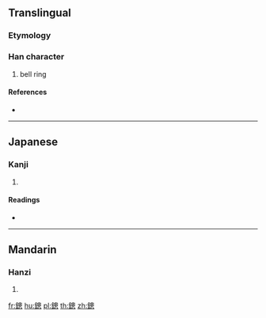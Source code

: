 {{character info/new}}
==Translingual==

===Etymology===
{{Han compound|金|悤|c1=s|c2=p|t1=metal|ls=psc}}

===Han character===
{{Han char|rn=167|rad=金|as=11|sn=19|four=|canj=CHWP}}

# bell ring

====References====
* {{Han ref|kx=1319.260|dkj=40795|dj=1819.260|hdz=64249.130|uh=93D3|ud=37843}}

----

==Japanese==

===Kanji===
{{ja-kanji|grade=|rs=金11}}

# {{defn|lang=ja|sort=金11}}

====Readings====
* {{ja-readings|on=[[そう]] (sō), [[す]] (su), [[ぼう]] (bō), [[む]] (mu)|kun=[[おおのめ]] (oonome)|nanori=}}

----

==Mandarin==

===Hanzi===
{{cmn-hanzi|pin=[[cōng]] ([[cong1]])|wg=ts'ung<sup>1</sup>}}

# {{defn|lang=cmn|sort=金11}}

[[fr:鏓]]
[[hu:鏓]]
[[pl:鏓]]
[[th:鏓]]
[[zh:鏓]]